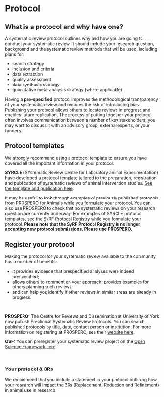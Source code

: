 # Protocol

## What is a protocol and why have one?

A systematic review protocol outlines why and how you are going to conduct your systematic review. It should include your research question, background and the systematic review methods that will be used, including plans for: 

* search strategy
* inclusion and criteria
* data extraction
* quality assessment
* data synthesis strategy
* quantitative meta-analysis strategy (where applicable)



Having a **pre-specified** protocol improves the methodological transparency of your systematic review and reduces the risk of introducing bias. Publishing your protocol allows others to locate reviews in progress and enables future replication. The process of putting together your protocol often involves communication between a number of key stakeholders, you may want to discuss it with an advisory group, external experts, or your funders.



## Protocol templates

We strongly recommend using a protocol template to ensure you have covered all the important information in your protocol.
<br>

__SYRCLE__ (SYstematic Review Centre for Laboratory animal Experimentation) have developed a protocol template tailored to the preparation, registration and publication of systematic reviews of animal intervention studies. [See the template and publication here](https://onlinelibrary.wiley.com/doi/epdf/10.1002/ebm2.7){target="_blank"}. 

It may be useful to look through examples of previously published protocols from [PROSPERO for Animals](https://www.crd.york.ac.uk/prospero/#searchadvanced){target="_blank"} while you formulate your protocol. You can also use PROSPERO to check that no systematic reviews on your research question are currently underway. For  examples of SYRCLE protocol templates, see the [SyRF Protocol Registry](https://syrf.org.uk/protocols/){target="_blank"} while you formulate your protocol. **Please note that the SyRF Protocol Registry is no longer accepting new protocol submissions. Please use PROSPERO.**


## Register your protocol


Making the protocol for your systematic review available to the community has a number of benefits: 

* it provides evidence that prespecified analyses were indeed prespecified; 
<br>
* allows others to comment on your approach; provides examples for others planning such reviews; 
<br>
* and can help you identify if other reviews in similar areas are already in progress. 

<br>

__PROSPERO:__
The Centre for Reviews and Dissemination at University of York now publish Preclinical Systematic Review Protocols. You can search published protocols by title, date, contact person or institution. 
For more information on registering at PROSPERO, see their [website here](https://www.crd.york.ac.uk/prospero/){target="_blank"}. 


__OSF:__
You can preregister your systematic review project on the [Open Science Framework here](https://osf.io/prereg/){target="_blank"}.

<br>


### Your protocol & 3Rs

We recommend that you include a statement in your protocol outlining how your research will impact the 3Rs (Replacement, Reduction and Refinement) in animal use in research.  

